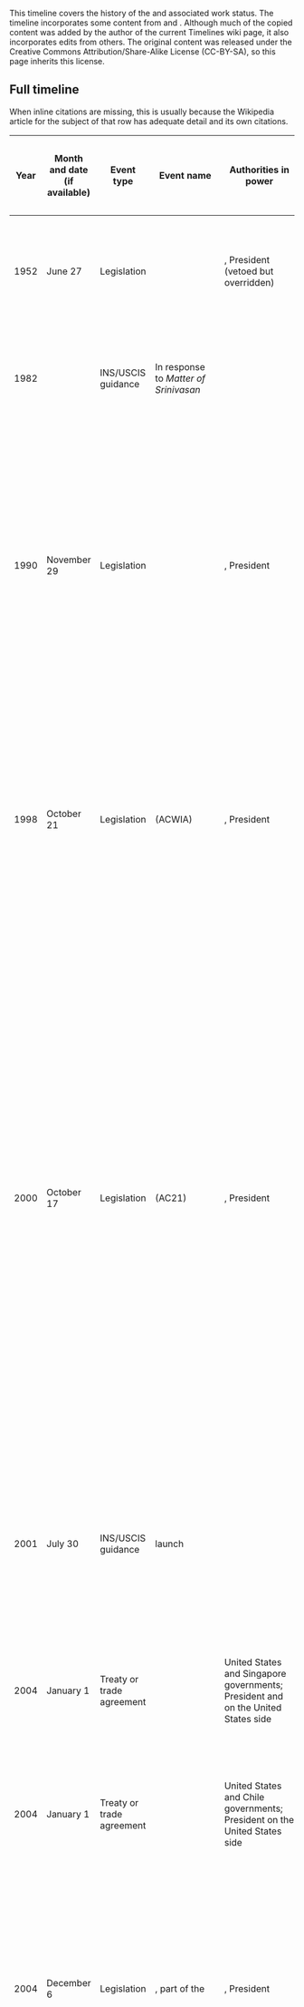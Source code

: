 This timeline covers the history of the {{w|H-1B visa}} and associated work status. The timeline incorporates some content from {{w|H-1B visa#Changes to legal and administrative rules}} and {{w|Premium Processing Service#Pre-announced delays for processing cap-subject petitions}}. Although much of the copied content was added by the author of the current Timelines wiki page, it also incorporates edits from others. The original content was released under the Creative Commons Attribution/Share-Alike License (CC-BY-SA), so this page inherits this license.

== Full timeline ==

When inline citations are missing, this is usually because the Wikipedia article for the subject of that row has adequate detail and its own citations.
{| class="wikitable sortable"
! Year !! Month and date (if available) !! Event type !! Event name !! Authorities in power !! Effect on fees !! Effect on cap !! Effect on LCA attestations and DOL investigative authority !! Effect on adjudication process !! Details 
|-
| 1952 || June 27 || Legislation || {{w|Immigration and Nationality Act of 1952}} || {{w|82nd United States Congress}}, President {{w|Harry S. Truman}} (vetoed but overridden) || || || || || Creates the H-1 and H-2 visa categories for skilled and unskilled workers; the H-1 would give rise to the modern H-1B visa.
|-
| 1982 || || INS/USCIS guidance || In response to ''Matter of Srinivasan'' || || N/A || N/A || N/A || N/A || An internal memo of the {{w|Immigration and Naturalization Services}} (INS, the precursor to {{w|United States Citizenship and Immigration Services}}) provides guidance regarding issuance of [[w:B visa in lieu of other visas|B-1 in lieu of H-1]].<ref name=globalworkers>{{cite web|url = http://globalworkers.org/digging-deeper-history-b-1-lieu-h-1|title = Digging Deeper: History of B-1 in lieu of H-1|publisher = globalworkers.org|accessdate = April 28, 2016}}</ref><ref name=ilw-wehrer>{{cite web|url = http://www.ilw.com/articles/2000,1018_Wehrer.shtm|title = Business Visitors from Abroad - Tips and Traps for the HR Department|date = October 18, 2000|last = Paparelli|first = Angelo|last2 = Wehrer|first2 = Susan|accessdate = April 28, 2016|publisher = Immigration Daily}}</ref>
|-
| 1990 || November 29 || Legislation || {{w|Immigration Act of 1990}} || {{w|101st United States Congress}}, President {{w|George H. W. Bush}} || Only a base filing fee || Set an annual cap of 65,000 on new 3-year H-1Bs, including transfer applications and extensions of stay. || Set up the basic rules for the {{w|Labor Condition Application}} || Defines adjudication process || The old H-1 visa is split into the {{w|H-1A visa}} for nurses (which would be discontinued and replaced by the {{w|H-1C visa}}, which would also be discontinued) and the H-1B visa. Additionally, the Immigration Act of 1990 also creates the employment-based (EB) immigration category for permanent immigration. The H-1B and EB would play an important symbiotic role.
|-
| 1998 || October 21 || Legislation || {{w|American Competitiveness and Workforce Improvement Act}} (ACWIA) || {{w|105th United States Congress}}, President {{w|Bill Clinton}} || Additional $500 fee to train U.S. workers to reduce the shortage of skilled workers, and therefore reduce the need for H-1B || Temporary increase in caps to 115,000 for 1999 and 2000 || Introduces the concept of {{w|H-1B-dependent employer}} and required additional attestations about non-displacement of U.S. workers from employers who were H-1B-dependent or had committed a willful misrepresentation in an application in the recent past. Also gives investigative authority to the {{w|United States Department of Labor}} || No change || The legislation is mostly a victory for restrictionists and labor advocates, with the main concession to expansionists being the temporary quota increase
|-
| 2000 || October 17 || Legislation || {{w|American Competitiveness in the 21st Century Act}} (AC21) || {{w|106th United States Congress}}, President {{w|Bill Clinton}} || Increase of fee for training U.S. workers from $500 to $1000 || Increase in caps to 195,000 for Fiscal Years 2001, 2002, and 2003.<br/>Creation of an uncapped category for non-profit research institutions.<br/>Exemption from the cap for people who had already been cap-subject. This includes people on cap-subject H-1Bs who are switching jobs, as well as people applying for a 3-year extension of their current 3-year H-1B. Also, people with pending green card applications on EB-1,2,3 statuses can keep extending their H-1B (without being cap-subject) while waiting || No change || No change || The legislation paves the way for a significant ''de facto'' expansion of the H-1B program, despite no permanent increase in the annual cap.
|-
| 2001 || July 30 || INS/USCIS guidance || {{w|Premium Processing Service}} launch || || Additional fee of $1000 for using the Premium Processing Service; those not using it see no fee change || No change || No change || Those who pay for the Premium Processing Service should receive an initial adjudication in 15 calendar days from the later of the time of petition receipt or time of Premium Processing Service filing and fee receipt.<ref name=uscis-premium-processing>{{cite web|url=http://www.uscis.gov/forms/how-do-i-use-premium-processing-service|title = How Do I Use the Premium Processing Service?|publisher = United States Citizenship and Immigration Services|accessdate = April 4, 2015}}</ref> ||
|-
| 2004 || January 1 || Treaty or trade agreement || {{w|Singapore–United States Free Trade Agreement}} || United States and Singapore governments; President {{w|George W. Bush}} and {{w|108th United States Congress}} on the United States side || No change || H-1B cap reduced by the number of H-1B1 visas issued || No change || No change || The Singapore–United States Free Trade Agreement (signed May 6, 2003, ratified July 24, 2003) includes provisions for the {{w|H-1B1 visa}} category for Singapore
|-
| 2004 || January 1 || Treaty or trade agreement || {{w|Chile–United States Free Trade Agreement}} || United States and Chile governments; President {{w|George W. Bush}} on the United States side || No change || H-1B cap reduced by the number of H-1B1 visas issued || No change || No change || The Chile–United States Free Trade Agreement (signed June 6, 2003, active starting January 1, 2004) includes provisions for the {{w|H-1B1 visa}} category for Chile
|-
| 2004 || December 6 || Legislation || {{w|H-1B Visa Reform Act of 2004}}, part of the {{w|Consolidated Appropriations Act, 2005}} || {{w|108th United States Congress}}, President {{w|George W. Bush}} || Increase of fee for retraining US workers to $1500 for companies with 26 or more employees, reduction to $750 for small companies. Addition of anti-fraud fee of $500 || Bachelor's degree cap returns to 65,000 with added 20,000 visas for applicants with U.S. postgraduate degrees. Additional exemptions for non-profit research and governmental entities. || Expands the Department of Labor's investigative authority, but also provides two standard lines of defense to employers (the Good Faith Compliance Defense and the Recognized Industry Standards Defense). || No change || The first affected cap season is Fiscal Year 2006 (starting October 1, 2005; petitions in April 2005).
|-
| 2005 || May 5 || INS/USCIS regulation || 70 FR 23775 - ALLOCATION OF ADDITIONAL H-1B VISAS CREATED BY THE H-1B VISA REFORM ACT OF 2004 || USCIS; contact point Kevin J. Cummings, Adjudications Officer, Business and Trade Services Branch/Program and Regulation Development || No change || According to the regulation, petitions received ''before'' the date it hits the cap are always adjudicated. Petitions received on the day it hits the cap are subjected to a lottery that selects enough petitions to just hit the cap. These processes apply to both the regular 65,000 and the Masters degree 20,000 caps; however, after the Masters degree 20,000 cap is attained, additional petitions in the Masters degree category are simply treated as ordinary petitions || No change || No change || USCIS issues an updated regulation clarifying what petitions it will adjudicate if it hits the cap for a given fiscal year. The new regulation is necessary to clarify the implementation of the new setup where ther are ''two'' caps: 65,000 for regular H-1Bs and 20,000 for people with U.S. masters degrees.<ref name=uscis-lottery-regulation>{{cite web|url = https://www.federalregister.gov/documents/2005/05/05/05-8992/allocation-of-additional-h-1b-visas-created-by-the-h-1b-visa-reform-act-of-2004|title = 70 FR 23775 - ALLOCATION OF ADDITIONAL H-1B VISAS CREATED BY THE H-1B VISA REFORM ACT OF 2004|date = May 5, 2005|accessdate = August 13, 2017|publisher = ''Federal Register''</ref><ref name=uscis-lottery-regulation-gpo>{{cite web|url = https://www.gpo.gov/fdsys/granule/FR-2005-05-05/05-8992/content-detail.html|title = 70 FR 23775 - ALLOCATION OF ADDITIONAL H-1B VISAS CREATED BY THE H-1B VISA REFORM ACT OF 2004|date = May 5, 2005|accessdate = August 13, 2017|publisher = U.S. Government Programming Office}}</ref>
|-
| 2007 || April 18 || Proposed legislation || {{w|SKIL Bill}} (christened "SKIL Act of 2007") || {{w|John Shadegg}} (in the {{w|110th United States Congress}} || No change || Proposed:<br/> Immediate cap increase from 65,000 to 115,000, and provision for 20% increase next year if the cap is met in a given year.<br/> Expands the master's exemption (to include not just people with U.S. Masters degrees but people with foreign STEM masters degree and three years of related U.S. work experience) and some other cases.<br/> Removes the limit on the master's exemption, from 20,000 to unlimited || No change || No change || After being introduced on April 18, 2007, the bill is referred to the Subcommittee on Immigration, Citizenship, Refugees, Border Security, and International Law on June 4, 2007.<ref>{{cite web|url = https://www.congress.gov/bill/110th-congress/house-bill/1930|title = H.R.1930 - SKIL Act of 2007|date = April 18, 2007|accessdate = August 12, 2017|publisher = Congress.gov}}</ref> There is no further progress.
|-
| 2008 || April 8 || INS/USCIS guidance || Extending Period of Optional Practical Training by 17 Months for F-1 Nonimmigrant Students With STEM Degrees and Expanding Cap-Gap  Relief for All F-1 Students With Pending H-1B Petitions Federal Register Volume 73, Number 68 (Tuesday, April 8, 2008) || {{w|Michael Chertoff}} ({{w|Department of Homeland Security}} (DHS) Secretary); USCIS and {{w|U.S. Immigration and Customs Enforcement}} (ICE) are under DHS || No change || No change || No change || No change || Two new ways of extending {{w|Optional Practical Training}} (OPT) are introduced, both of which make it easier for people to transition from OPT to H-1B status. The first, the STEM extension, allows students in STEM fields an extra 17 months of OPT under some additional conditions. The second, the cap-gap, allows for OPT to be extended if there is a corresponding pending cap-subject petition.<ref name=chertoff-memo>{{cite web|url=http://www.gpo.gov/fdsys/pkg/FR-2008-04-08/html/E8-7427.htm|accessdate = January 19, 2015|date = April 2, 2008|title = Federal Register, Volume 73, Number 68 (April 8, 2008)}}</ref>
|-
| 2009 || February 17 || Legislation || {{w|Employ American Workers Act}}, part of the {{w|American Recovery and Reinvestment Act of 2009}} || {{w|111th United States Congress}}, President {{w|Barack Obama}} || No change || No change || All recipients of {{w|Troubled Asset Relief Program}} (TARP) or Federal Reserve Act Section 13 are required to file the additional attestations required of H-1B-dependent employers, for any employee who had not yet started on a H-1B visa. || No change ||  Sunset after two years, on February 17, 2011.
|-
| 2010 || January 8 || INS/USCIS guidance || Determining Employer-Employee Relationships for Adjudication of H-1B Petitions, Including Third-Party Site Placements || Donald Neufeld (Associate Director, Service Center Operations) || No change || No change || No change || Memo updates Adjudication Field Manual (AFM) Chapter 31.3(g)(15) (AFM Update 10-24) with clearer guidance on determining if petitioner and beneficiary have an employer/employee relationship || The memo uses the employer's "right to control" as a key criterion for an employer/employee relationship. USCIS also publishes a FAQ on the memo.<ref>{{cite web|url = https://www.uscis.gov/sites/default/files/USCIS/Laws/Memoranda/2010/H1B%20Employer-Employee%20Memo010810.pdf|title = Determining Employer-Employee Relationships for Adjudication of H-1B Petitions, Including Third-Party Site Placements|last = Neufeld|first = Donald|date = January 8, 2010|accessdate = August 12, 2017|publisher = United States Citizenship and Immigration Services}}</ref><ref>{{cite web|url = https://www.nafsa.org/Resource_Library_Assets/Regulatory_Information/USCIS_Guidance_On_Establishing_Employer-Employee_Relationship_In_H-1B_Petitions/|title = USCIS Guidance On Establishing Employer-Employee Relationship In H-1B Petitions|date = January 8, 2010|accessdate = August 12, 2017|publisher = NAFSA}}</ref><ref>{{cite web|url = https://www.uscis.gov/news/questions-answers-uscis-issues-guidance-memorandum-establishing-employee-employer-relationship-h-1b-petitions|title = Questions & Answers: USCIS Issues Guidance Memorandum on Establishing the "Employee-Employer Relationship" in H-1B Petitions|date = January 13, 2010|accessdate = August 12, 2017|publisher = United States Citizenship and Immigration Services}}</ref>
|-
| 2010 || August 13 || Legislation || Public Law 111-230 (Section 402) || {{w|111th United States Congress}}, President {{w|Barack Obama}} || Additional fee of $2,000 for employers with more than 50 employees and more than 50% of their workforce either H-1B or L-1 || No change || No change || No change || The fee would apply only to petitions on postmarked on or after August 14, 2010, and until September 30, 2014.<ref name=pl-111-230-teleconference>{{cite web|url = https://www.uscis.gov/outreach/notes-previous-engagements/notes-previous-engagements-topic/policy-and-guidance/teleconference-implementing-public-law-111-230|title = Teleconference: Implementing Public Law 111-230|accessdate = March 28, 2016|publisher = United States Citizenship and Immigration Services}}</ref><ref name=uscis-pl-111-230>{{cite web|url = https://www.uscis.gov/archive/archive-news/uscis-implements-h-1b-and-l-1-fee-increase-according-pl-111-230|title = USCIS Implements H-1B and L-1 Fee Increase According to P.L. 111-230|accessdate = March 28, 2016|publisher = United States Citizenship and Immigration Services}}</ref> See {{w|H-1B-dependent employer#Additional fees}} for more.
|-
| 2010 || November || Fee increase || || || Fee increases across the board as part of a regular fee increase.<ref>{{cite web|url=http://www.h1base.com/visa/work/H1BFeesIncreaseForH1BVisa2011filingApplications%20/ref/1533/|title = H1B Fee Increase|publisher = H1Base|accessdate = April 5, 2015}}</ref> || No change || No change || No change ||
|-
| 2011 || January 2 || Legislation || Public Law 111-347 (Section 302) || {{w|111th United States Congress}}, President {{w|Barack Obama}} || No change || No change || No change || No change || The end date for the increased fees imposed by P.L. 111-230 is extended from September 30, 2014 to September 30, 2015.<ref>{{cite web|url = https://www.uscis.gov/news/public-law-111-230-h-1b-l-1-additional-fees-expire|title = Public Law 111-230 H-1B, L-1 Additional Fees Expire|date = October 5, 2015|accessdate = March 28, 2016|publisher = United States Citizenship and Immigration Services}}</ref><ref>{{cite web|url = https://www.uscis.gov/sites/default/files/ilink/docView/PUBLAW/DATAOBJECTS/PL111-347.pdf|title = Public Law 111-347|date = January 2, 2011|accessdate = August 12, 2017|publisher = United States Citizenship and Immigration Services}}</ref>
|-
| 2011 || January 24 || Proposed legislation || STAPLE Act (full name: Stopping Trained in America Ph.D.s From Leaving the Economy Act) || {{w|Jeff Flake}} (in the {{w|112th United States Congress}}) || No change || Proposed: People with United States STEM Ph.D. degrees are exempt from the numerical H-1B caps || No change || No change || The bill is referred on February 7, 2011 to the Subcommittee on Immigration Policy and Enforcement. There is no further progress.<ref name=staple-2011>{{cite web|url = https://www.congress.gov/bill/112th-congress/house-bill/399|title = H.R.399 - STAPLE Act|date = January 24, 2011|accessdate = August 13, 2017|publisher = Congress.gov}}</ref><ref>{{cite web|url = https://www.govtrack.us/congress/bills/112/hr399|title = H.R. 399 (112th): STAPLE Act|date = January 24, 2011|accessdate = August 13, 2017|publisher = Govtrack.us}}</ref><ref>{{cite web|url = http://www.foxnews.com/opinion/2011/05/16/care-immigration-care-staple-act.html|title = If You Care About Immigration, You Should Care About the STAPLE Act|last = Nowrasteh|first = Alex|authorlink = w:Alex Nowrasteh|date = May 16, 2011|accessdate = August 13, 2017}}</ref> Similar bills would be introduced in subsequent Congresses.<ref name=staple-2013/>
|-
| 2011 || February 23 || Lawsuit || ''Palmer v. Infosys Technologies Limited'' (Alabama) || Jack Palmer (represented by Kenneth J. Mendelsohn), lawsuit against {{w|Infosys}} || N/A || N/A || N/A || N/A || In the lawsuit, Infosys employee Jack Palmer accuses the company of misusing the [[w:B visa in lieu of other visas|B-1 in lieu of H-1B]], including misleading immigration authorities, underpaying taxes, and overbilling clients.<ref name=itbusinessedge>{{cite web|url = http://www.itbusinessedge.com/cm/blogs/tennant/h-1b-visa-fraud-case-against-infosys-may-be-a-game-changer/?cs=45953|title = H-1B Visa Fraud Case Against Infosys May Be a Game Changer|last = Tennant|first = Don|date = March 15, 2011|accessdate = August 12, 2017|publisher = IT Business Edge}}</ref> He is represented by Greg Mendelsohn and the suit is filed in the Circuit Court of Lowndes County, Alabama.<ref name=itbusinessedge/> This happens two months after Palmer tried to raise the same issues internally within the company and was not heeded.<ref>{{cite web|url = https://www.documentcloud.org/documents/336004-jack-palmer-lawsuit-against-infosys-technologies.html|title = Jack Palmer Lawsuit Against Infosys Technologies|date = February 23, 2011|accessdate = August 13, 2017}}</ref><ref name=nyt-palmer-lawsuit>{{cite web|url = http://www.nytimes.com/2011/06/22/us/22infosys.html|title = Indian Company Under Scrutiny Over U.S. Visas|last = Preston|first = Julia|last2 = Bajaj|first2 = Vikas|date = June 21, 2011|accessdate = August 13, 2017}}</ref><ref name=nyt-palmer-lawsuit-2>{{cite web|url = http://www.nytimes.com/2012/04/13/us/whistle-blower-claiming-visa-fraud-keeps-his-job-but-not-his-work.html|title = Whistle-Blower Claiming Visa Fraud Keeps His Job, but Not His Work|last = Preston|first = Julia|publisher = ''New York Times''|date = April 13, 2012|accessdate = August 13, 2017}}</ref> On August 20, 2012, a federal judge in Alabama dismisses the lawsuit.<ref>{{cite web|url = http://www.nytimes.com/2012/08/21/us/alabama-judge-dismisses-infosys-whistle-blower-suit.html|title = Judge Dismisses Whistle-Blower Suit Against Infosys|last = Preston|first = Julia|date = August 20, 2012|accessdate = August 13, 2017|publisher = ''New York Times''}}</ref> However, federal prosecutors later pursue Infosys based on Palmer's alllegations, resulting in a $34 million settlement in October 2013 with the government, with Palmer getting part of the settlement per a federal false claims law.<ref>{{cite web|url = http://www.nytimes.com/2013/10/30/us/indian-tech-giant-infosys-said-to-reach-settlement-on-us-visa-fraud-claims.html|title = Deal Reached in Inquiry Into Visa Fraud at Tech Giant|last = Preston|first = Julia|date = October 30, 2013|accessdate = August 13, 2017|publisher = ''New York Times''}}</ref>
|-
| 2011 || March 3 || Proposed regulation || Registration Requirement for Petitioners Seeking to File H-1B Petitions on Behalf of Aliens Subject to the Numerical Limitations || USCIS || No change || Proposed: No numerical effect, but lottery would now be run ''before'' submission of full petition || No change || No change || USCIS proposes that petitioners complete an online registration describing petitions they want to file ''prior'' to the start of the filing season. If the number of such petitions exceeds the cap, USCIS runs its lottery ''before'' petitions are actually submitted, and informs employers whose petitions have passed the lottery, so they can then submit the full petition. The 60-day comment period for this Notice of Proposed Regulation published in the ''Federal Register'' ends on May 2.<ref>{{cite web|url = https://www.federalregister.gov/documents/2011/03/03/2011-4731/registration-requirement-for-petitioners-seeking-to-file-h-1b-petitions-on-behalf-of-aliens-subject|title = Registration Requirement for Petitioners Seeking to File H-1B Petitions on Behalf of Aliens Subject to the Numerical Limitations|date = March 3, 2011|accessdate = August 13, 2017|publisher = ''Federal Register''}}</ref><ref>{{cite web|url = https://www.uscis.gov/archive/archive-news/uscis-announces-proposed-h-1b-electronic-registration-system-reduce-costs-us-businesses|title = USCIS Announces Proposed H-1B Electronic Registration System to Reduce Costs for U.S. Businesses|date = March 2, 2011|accessdate = August 13, 2017|publisher = United States Citizenship and Immigration Services}}</ref> The {{w|American Immigration Lawyers Association}} responds with critical comments, suggesting that the proposed regulation be put on indefinite hold until the USCIS Transformation to a paperless system is complete, and that the USCIS carefully beta test the new approach and collect stakeholder feedback before launching it widely.<ref>{{cite web|url = http://www.aila.org/infonet/aila-comments-on-proposed-h-1b-registration-system|title = AILA Comments on Proposed H-1B Registration System|date = May 2, 2011|accessdate = August 13, 2017|publisher = American Immigration Lawyers Association}}</ref> There appears to be no further action on this proposal after May 2.
|-
| 2013 || March 15 || Proposed legislation || STAPLE Act (full name: Stopping Trained in America Ph.D.s From Leaving the Economy Act) || {{w|Erik Paulsen}} (in the {{w|113th United States Congress}}) || No change || Proposed: People with United States STEM Ph.D. degrees are exempt from the numerical H-1B caps || No change || No change || The bill is referred to the Subcommittee on Immigration And Border Security on April 15, 2013. There is no further progress.<ref name=staple-2013>{{cite web|url = https://www.congress.gov/bill/113th-congress/house-bill/1227|title = H.R.1227 - STAPLE Act|date = March 15, 2013|accessdate = August 13, 2017}}</ref><ref>{{cite web|url = https://www.govtrack.us/congress/bills/113/hr1227|title = H.R. 1227 (113th): STAPLE Act|date = March 15, 2013|accessdate = Augsut 13, 2017|publisher = Govtrack.us}}</ref> A similar bill had been introduced in the 112th United States Congress,<ref name=staple-2011/> and similar bills would continue to be introduced in subsequent Congresses.
|-
| 2013 || March 18 || Proposed legislation || H-1B and L-1 Visa Reform Act (Bill) of 2013 || {{w|Chuck Grassley}}, {{w|Sherrod Brown}} (in the {{w|113th United States Congress}} || No change || No change || Proposed:<br/> Annual Department of Labor audits of companies with large number of H-1B employees<br/>200 additional employees to administer, oversee, investigate, and enforce programs<br/>Revised wage determination requirements<br/>Internet posting required<br/>Longer U.S. worker displacement protection<br/>Prohibition on employer advertising that makes a position available only to, or gives priority to, H-1B nonimmigrants<br/>Limit on number of H-1B and L-1 employees that an employer with 50 or more workers may hire || No direct change, but more information-sharing with Department of Labor on fraud || The Bill is referred to the Committee on the Judiciary but does not proceed further.<ref>{{cite web|url = https://www.congress.gov/bill/113th-congress/senate-bill/600|title = S.600 - H-1B and L-1 Visa Reform Act of 2013|date = March 18, 2013|accessdate = August 13, 2017|publisher = Congress.gov}}</ref><ref>{{cite web|url = https://www.govtrack.us/congress/bills/113/s600|title = S. 600 (113th): H-1B and L-1 Visa Reform Act of 2013|date = March 18, 2013|accessdate = August 13, 2017|publisher = Govtrack.us}}</ref>
|-
| 2015 || April 30 || Proposed legislation || STAPLE Act (full name: Stopping Trained in America Ph.D.s From Leaving the Economy Act) || {{w|Erik Paulsen}} (in the {{w|114th United States Congress}} || No change || Proposed: People with United States STEM Ph.D. degrees are exempt from the numerical H-1B caps || No change || No change || The bill is referred to the Subcommittee on Immigration and Border Security on June 1, 2015. There is no further progress.<ref name=staple-2015>{{cite web|url = https://www.congress.gov/bill/114th-congress/house-bill/2181|title = H.R.2181 - STAPLE Act|date = April 30, 2015|accessdate = August 13, 2017|publisher = congress.gov}}</ref><ref>{{cite web|url = https://www.govtrack.us/congress/bills/114/hr2181|title = H.R. 2181 (114th): STAPLE Act|date = April 30, 2015|accessdate = August 13, 2017|publisher = Govtrack.us}}</ref> Similar bills had been introduced in the 112th and 113th Congress.<ref name=staple-2011/><ref name=staple-2013/>
|-
| 2015 || December 18 || Legislation || Public Law 114-113, part of the {{w|Consolidated Appropriations Act, 2016}} || Additional fee of $4,000 for employers with more than 50 employees and more than 50% of their workforce either H-1B or L-1 || No change || No change || No change || No change || This applies to all petitions postmarked on or after December 18, 2015 and until September 30, 2025.<ref>{{cite web|url = https://www.uscis.gov/news/alerts/new-law-increases-h-1b-and-l-1-petition-fees|title = New Law Increases H-1B and L-1 Petition Fees|publisher = United States Citizenship and Immigration Services|accessdate = March 29, 2016}}</ref><ref name=tribuneindia>{{cite web|url = http://www.tribuneindia.com/news/world/indian-it-companies-to-pay-over-8-000-per-h1b-visa/172810.html|title = Indian IT Companies to pay over $8,000 per visa|accessdate = March 29, 2016}}</ref> It replaces a similar $2,000 fee that applied till September 30, 2015. See {{w|H-1B-dependent employer#Additional fees}} for more.
|-
| 2016 || January 25 || Lawsuit || ''Perrero v. Disney and HCL'' || Leo Perrero (plaintiff), Disney and HCL (defendants) || N/A || N/A || N/A || N/A || Leo Perrero, a former Disney World employee, files a lawsuit in Florida against Walt Disney World and HCL for Disney firing him and other workers and using HCL to replace them, with HCL filling its labor needs using H-1B visas.<ref name=soundcloud-perrero>{{cite web|url = https://www.documentcloud.org/documents/2837158-Perrero.html|title = Verified Class Action Complaint Against HCL Inc. and Walt Disney World|last = Perrero|first = Leo|date = January 25, 2016|accessdate = August 13, 2017}}</ref> On May 13, Disney and HCL file motions for dismissal.<ref>{{cite web|url = https://www.documentcloud.org/documents/2837159-Disney-Visa.html|title = Defendant Walt Disney Parks and Resorts U.S. Inc's Dispositive Motion to Dismiss and Memorandum of Law|date = May 13, 2016|accessdate = August 13, 2017}}</ref><ref>{{cite web|url = https://www.documentcloud.org/documents/2837157-HCL.html|title = HCL America, Inc.'s Dispositive Motion to Dismiss Complaint|date = May 13, 2016|accessdate = August 13, 2017}}</ref> On October 13, 2016, Judge Gregory A. Presnell of the United States District Court in Orlando dismisses the lawsuit, as well as a similar lawsuit by Dena Moore filed against Disney and Cognizant Technology Solutions.<ref>{{cite web|url = https://www.nytimes.com/2016/10/14/us/judge-says-disney-didnt-violate-visa-laws-in-layoffs.html|title = Judge Says Disney Didn’t Violate Visa Laws in Layoffs|last = Preston|first = Julia|date = October 13, 2016|accessdate = August 13, 2017|publisher = ''New York Times''|last = Preston|first = Julia}}</ref>
|-
| 2016 || May 20 || Lawsuit || ''AILA v. USCIS'', also known as the FOIA lawsuit || {{w|American Immigration Lawyers Association}} (AILA) and American Immigration Council (AIC) (plaintiffs), USCIS (defendant) || N/A || N/A || N/A || N/A || The American Immigration Lawyers Association files a {{w|Freedom of Information Act}} (FOIA)-based lawsuit against USCIS seeking more transparency into the H-1B lottery process.<ref>{{cite web|url = https://www.law360.com/articles/799213/foia-suit-seeks-to-peek-into-black-box-of-h-1b-lottery|title = FOIA Suit Seeks To Peek Into 'Black Box' Of H-1B Lottery|last = Olivo|first = Natalie|date = May 23, 2016|accessdate = August 13, 2017|publisher = Law360}}</ref><ref name=aic-foia-lawsuit>{{cite web|url = https://www.americanimmigrationcouncil.org/litigation/foia-lawsuit-h-1b-lottery-policies-and-procedures|title = FOIA Lawsuit on H-1B Lottery Policies and Procedures. AILA v. USCIS, et al., No. 1:16-cv-00956 (D.D.C. filed May 20, 2016)|accessdate = August 13, 2017|publisher = American Immigration Council}}</ref><ref name=aila-foia-lawsuit>{{cite web|url = http://www.aila.org/advo-media/press-releases/2016/lawsuit-seeks-transparency-in-h-1b-lottery-process|title = Lawsuit Seeks Transparency in H-1B Lottery Process|date = May 23, 2016|accessdate = August 13, 2017|publisher = American Immigration Lawyers Association}}</ref> USCIS responds on August 1, 2016, with three affirmative defenses.<ref name=aic-foia-lawsuit/><ref>{{cite web|url = https://www.americanimmigrationcouncil.org/sites/default/files/litigation_documents/aila_vs_uscis_defendants_answer.pdf|title = Defendant's Answer to Plaintiff's Claim for Declaratory and Injunctive Relief|date = August 1, 2016|accessdate = August 13, 2017}}</ref>
|-
| 2016 || June 2 || Lawsuit || ''Tenrec v. USCIS'', also known as the H-1B lottery lawsuit || Tenrec Inc. (employee Sergii Sinienok) and Walker Mary LLC (employee Xiaoyang Zhu) (plaintiffs), Brent Renison (plaintiff's attorney), USCIS and DHS (defendants) || N/A || N/A || N/A || N/A || The lawsuit challenges the USCIS' use of a lottery to determine what filed H-1B petitions to adjudicate. Instead, it says that a lawful interpretation of the statute would require giving priority in the next year to people who applied in a given year but could not be selected due to a cap. It is filed as a class action lawsuit on behalf of anybody who has failed to be selected in at least one lottery since 2013.<ref name=entrylaw-case-ends/><ref>{{cite web|url = https://www.lexisnexis.com/legalnewsroom/immigration/b/newsheadlines/archive/2016/06/03/h-1b-lottery-lawsuit-filed-tenrec-v-uscis.aspx?Redirected=true|title = H-1B Lottery Lawsuit Filed - Tenrec v. USCIS|last = Kowalski|first = Daniel|date = June 3, 2016|accessdate = August 13, 2017|publisher = LexisNexis}}</ref><ref name=cw-lottery-lawsuit>{{cite web|url = http://www.computerworld.com/article/3123769/it-careers/court-ruling-puts-future-of-h-1b-lottery-in-doubt.html|title = Court ruling puts future of H-1B lottery in doubt. Effort to end H-1B lottery wins key decision in a federal court on Thursday|date = September 23, 2016|accessdate = August 13, 2017|publisher = ComputerWorld|last = Thibodeau|first = Patrick}}</ref><ref name=nlr-lottery-lawsuit>{{cite web|url = https://www.natlawreview.com/article/controversial-h-1b-lottery-upheld|title = Controversial H-1B Lottery Upheld|last = Koski|first = Ceridwen|date = March 28, 2017|accessdate = August 13, 2017|publisher = ''The National Law Review''}}</ref> In September 2016, U.S. District Court Judge Michael Simon in Oregon rejects the USCIS' motion to dismiss the lawsuit.<ref name=cw-lottery-lawsuit/> On March 17, 2017, the case is decided against the plaintiffs.<ref name=entrylaw-case-ends>{{cite web|url = http://www.entrylaw.com/h1b-lottery-lawsuit/|title = H-1B Lottery Lawsuit|accessdate = August 13, 2017}}</ref><ref name=nlr-lottery-lawsuit/> Although the plaintiffs appeal the decision with the {{w|United States Court of Appeals for the Ninth Circuit}}, it turns out that both plaintiffs succeed in the H-1B lottery this time, and no other employer is willing to become the lead plaintiff. A stipulated motion for voluntary dismissal of appeal is filed by all parties on June 21, 2017, and the order of dismissal is issued on June 23, 2017.<ref name=entrylaw-case-ends/>
|-
| 2017 || January 24 || Proposed legislation || High-Skilled Integrity and Fairness Act of 2017 || {{w|Zoe Lofgren}} (in the {{w|115th United States Congress}}) || No change || 20% of the cap reserved for employers with 50 or fewer full-time employees, including parent, subsidiary, and other affiliated entities. || Proposed:<br/>Wage tiers established (200% of prevailing wage, 150% of prevailing wage, 100% of prevailing wage).<br/>Changes to penalties for employers || Petitions considered based on wage tier (so all petitions where the wage is above 200% of prevailing wage get first preference, then petitions where it is above 150%, then petitions where it is above 100%) || Referred to the Subcommittee on Immigration and Border Security on February 8, 2017. Not yet passed.<ref name=hsifa>{{cite web|url = https://www.congress.gov/bill/115th-congress/house-bill/670|title = H.R.670 - High-Skilled Integrity and Fairness Act of 2017|date = January 24, 2017|accessdate = August 13, 2017|publisher = Congress.gov}}</ref><ref>{{cite web|url = http://www.aila.org/advo-media/whats-happening-in-congress/pending-legislation/hr-670-high-skilled-integrity-fairness-act-2017|title = H.R. 670: High-Skilled Integrity and Fairness Act of 2017|publisher = American Immigration Lawyers Association|date = January 24, 2017|accessdate = August 13, 2017}}</ref><ref>{{cite web|url = https://www.govtrack.us/congress/bills/115/hr670|title = H.R. 670: High-Skilled Integrity and Fairness Act of 2017|publisher = govtrack.us}}</ref><ref>{{cite web|url = http://www.indianeagle.com/travelbeats/high-skilled-integrity-and-fairness-act-of-2017-for-h1b-visa-reform/|title = High-Skilled Integrity and Fairness Act of 2017: Highlights of New H1B Visa Reform Bill in USA|publisher = Indian Eagle|accessdate = August 13, 2017}}</ref><ref>{{cite web|url = https://www.law360.com/articles/889366/a-politically-feasible-approach-to-h-1b-reform|title = A Politically Feasible Approach To H-1B Reform|last = Meyer|first = Brandon|date = February 8, 2017|accessdate = August 13, 2017}}</ref>
|-
| 2017 || March 3 || INS/USCIS guidance || Temporary Suspension of H-1B Premium Processing || USCIS || Premium Processing Service no longer available, so that fee component does not apply || No change || No change || Premium Processing Service no longer applies, so all petitions are processed in the order they are received (see {{w|USCIS processing times}} for more).<ref name=uscis-h-1b-pps-suspension>{{cite web|url = https://www.uscis.gov/news/alerts/uscis-will-temporarily-suspend-premium-processing-all-h-1b-petitions|title = USCIS Will Temporarily Suspend Premium Processing for All H-1B Petitions|date = March 3, 2017|accessdate = March 4, 2017|publisher = United States Citizenship and Immigration Services}}</ref><ref>{{cite web|url = http://indianexpress.com/article/world/uscis-to-suspend-premium-processing-service-for-h-1b-visas-from-april-3-as-h-1b-reform-bill-introduced-in-congress-4553812/|title = USCIS to suspend Premium Processing Service for H-1B visas from April 3|publisher = ''Indian Express''|date = March 3, 2017|accessdate = March 4, 2017}}</ref> Petitioners can still make discretionary expedite requests subject to the usual constraints on such requests.<ref name=uscis-h-1b-pps-suspension/><ref name=expedite-criteria>{{cite web|url = https://www.uscis.gov/forms/expedite-criteria|title = Expedite Criteria|publisher = United States Citizenship and Immigration Services|accessdate = March 4, 2017}}</ref> || The suspension of Premium Processing is believed to be related to work under President Donald Trump to change the regulations and procedures surrounding immigration, as well as legislation under discussion that would alter the working of the H-1B program.<ref>{{cite web|url = http://www.theverge.com/2017/3/3/14810830/us-immigration-trump-h-1b-visa-processing-wait-times|title = US to suspend fast processing of H-1B visas for high-skilled workers|last = Statt|first = Nick|date = March 3, 2017|accessdate = March 4, 2017|publisher = ''The Verge''}}</ref><ref>{{cite web|url = http://www.cnn.com/2017/03/04/us/h1b-visa-premium-processing-suspended/|title = US suspends expedited processing of H-1B visas |last = Karimi|first = Faith|date = March 4, 2017|accessdate = March 4, 2017|publisher = ''[[CNN]]''}}</ref><ref>{{cite web|url = https://www.engadget.com/2017/03/03/us-suspends-premium-processing-for-h-1b-visas/|title = US suspends 'premium processing' for H-1B visas. Heavily used by tech companies like Microsoft and Facebook, it let applicants receive an answer faster for a fee.|last = Lawler|first = Richard|date = March 3, 2017|accessdate = March 4, 2017|publisher = ''Engadget''}}</ref>
|}

== H-1B annual cycle dates ==

The portion of this table from Fiscal Year 2014 to Fiscal Year 2017 is taken from Wikipedia's {{w|Premium Processing Service#Pre-announced delays for processing cap-subject petitions}} page, and is subject to the same CC-by-SA license. However, the original table was mostly constructed by the author of this Timelines wiki page. There are also some other online sources tabulating H-1B cap season since the mid-2000s.<ref name=aic-h-1b-fact-sheet>{{cite web|url = https://www.americanimmigrationcouncil.org/research/h1b-visa-program-fact-sheet|title = The H-1B Visa Program: A Primer on the Program and Its Impact on Jobs, Wages, and the Economy|date = April 1, 2016|accessdate = August 13, 2017|publisher = American Immigration Council}}</ref><ref name=redbus2us-cap-reach-dates>{{cite web|url = https://redbus2us.com/h1b-visa-cap-reach-dates-history-graphs-uscis-data/|title = H1B Visa Cap Reach Dates History 2000 to 2018 – Graph – USCIS Data|author = Kumar|date = June 19, 2017|accessdate = August 13, 2017}}</ref>

The annual caps for H-1B (65,000 regular cap-subject, 20,000 for people with U.S. Masters degrees) apply every Fiscal Year. A Fiscal Year begins on October 1 of the previous calendar year and ends on September 30 of the same calendar. For instance, Fiscal Year 2004 is from October 1, 2003 to September 30, 2004.

The H-1B petition is filed using {{w|Form I-129}}, and any Form I-129 petition can be submitted at most six months in advance of the indicated start date. Therefore, cap-subject petitions in a given Fiscal Year start on the first weekday of April (usually April 1, sometimes April 2 or April 3) of the preceding calendar year. Early April is sometimes called "H-1B season", "H-1B cap season", "H-1B filing season", or "H-1B petition season", and is the subject of much informal discussion among petitioners, beneficiaries, and commentators.

Starting with Fiscal Year 2006, USCIS has implemented a lottery to allocate petitions for processing if it hits the cap. According to this regulation, all petitions received ''before'' the date the USCIS hits its cap are processed, but petitions received on the day it hits the cap are run through a lottery that selects the number necessary to just hit the cap.<ref name=uscis-lottery-regulation/>

For Fiscal Year 2008, USCIS had to close petitions after just two days of receiving petitions.<ref name=fy-08-h-1b-lottery/> The heavy pressure on service centers and overnight courier services<ref name=nlr-lottery-lawsuit/> at the start of cap season led to USCIS changing its process somewhat starting Fiscal Year 2009. USCIS would now wait at least the first five working days of April to receive petitions, and, if enough petitions were received in the first fivedays, it would put ''all'' petitions received in the first five days (not just those on the last day) through its lottery to determine which petitions would be adjudicated.<ref name=nlr-lottery-lawsuit/><ref name=fy-09-h-1b-lottery/> USCIS has achieved its cap after five days in every fiscal year starting Fiscal Year 2014 onward (see table below).

Due to the huge influx of petitions right around April 1, USCIS delays the countdown start for Premium Processing for cap-subject petitions received at the beginning of the filing season. Prior to Fiscal Year 2014, the delayed start date was announced retroactively, after the first week of receiving petitions; from Fiscal Year 2014 to 2017, the delays were pre-announced.

{| class="wikitable sortable"
! Year for which the applications are made !! Date of announcement for delay in processing cap-subject petitions !! Date of delayed start for the 15-day countdown for Premium Processing Service !! Date that the USCIS opened applications !! Last date the USCIS accepted cap-subject petitions !! Lottery used to select petitions for processing?
|-
| Fiscal Year 2006 (begins October 1, 2005) || N/A || N/A || April 1, 2005 || August 10, 2005<ref>{{cite web|url = https://www.uscis.gov/sites/default/files/files/pressrelease/H-1Bcap_12Aug05.pdf|title = USCIS Reached H-1B Cap|date = August 12, 2005|accessdate = August 13, 2017|publisher = United States Citizenship and Immigration Services}}</ref> || No
|-
| Fiscal Year 2007 (begins October 1, 2006) || N/A || N/A || April 3, 2006 || May 26, 2006<ref>{{cite web|url = https://www.uscis.gov/sites/default/files/files/pressrelease/FY07H1Bcap_060106PR.pdf|title = USCIS Reaches H-1B Cap|date = June 1, 2006|accessdate = August 13, 2017|publisher = United States Citizenship and Immigration Services}}</ref> || Yes
|-
| Fiscal Year 2008 (begins October 1, 2007) || N/A || N/A || April 2, 2007<ref name=fy-08-h-1b-lottery/> || April 3, 2007<ref name=fy-08-h-1b-lottery>{{cite web|url = https://www.uscis.gov/sites/default/files/files/pressrelease/H1BFY08Cap040307.pdf|title = USCIS Reached FY 2008 H-1B Cap|date = April 3, 2007|accessdate = August 12, 2017|publisher = United States Citizenship and Immigration Services}}</ref> || Yes
|-
| Fiscal Year 2009 (begins October 1, 2008) || N/A || N/A || April 1, 2008<ref name=fy-09-h-1b-lottery/> || April 7, 2008<ref name=fy-09-h-1b-lottery>{{cite web|url = https://www.uscis.gov/archive/archive-news/uscis-runs-random-selection-process-h-1b-petitions|title = USCIS Runs Random Selection Process For H-1B Petitions|date = April 14, 2008|accessdate = August 13, 2017|publisher = United States Citizenship and Immigration Services}}</ref> || Yes
|-
| Fiscal Year 2010 (begins October 1, 2009) || April 20, 2009<ref name=fy-2010-pps-update>{{cite web|url = https://www.uscis.gov/archive/archive-news/uscis-updates-count-fy2010-h-1b-petition-filings-0|title = USCIS Updates Count of FY2010 H-1B Petition Filings|date = April 20, 2009|accessdate = August 13, 2017|publisher = United States Citizenship and Immigration Services}}</ref> || April 7, 2009<ref name=fy-2010-pps-update/> || April 1, 2009<ref>{{cite web|url = https://www.uscis.gov/news/public-releases-topic/visas-h-1b/2010-h-1b-petition-season|title = 2010 H-1B Petition Season|date = April 8, 2009|accessdate = August 13, 2017|publisher = United States Citizenship and Immigration Services}}</ref> || December 21, 2009<ref>{{cite web|url = https://www.uscis.gov/archive/archive-news/uscis-reaches-fy-2010-h-1b-cap|title = USCIS Reaches FY 2010 H-1B Cap|date = December 22, 2009|accessdate = August 13, 2017}}</ref> || No
|-
| Fiscal Year 2011 (begins October 1, 2010) || April 8, 2010<ref name=fy-2011-pps-update>{{cite web|url = https://www.uscis.gov/archive/archive-news/uscis-continues-accept-fy-2011-h-1b-petitions|title = USCIS Continues to Accept FY 2011 H-1B Petitions|date = April 8, 2010|accessdate = August 12, 2017|publisher = United States Citizenship and Immigration Services}}</ref> || April 7, 2010<ref name=fy-2011-pps-update/> || April 1, 2010<ref>{{cite web|url = http://www.livesaymyers.com/uscis-to-accept-h-1b-petitions-for-fiscal-year-2011-beginning-april-1-2010/|title = USCIS to Accept H-1B Petitions for Fiscal Year 2011 Beginning April 1, 2010|last = Lindsay|first = James|date = March 9, 2010|accessdate = August 12, 2017|publisher = Lindsay & Myers}}</ref> || January 26, 2011<ref>{{cite web|url = https://www.uscis.gov/archive/archive-news/uscis-reaches-fy-2011-h-1b-cap|title = USCIS Reaches FY 2011 H-1B Cap|date = January 27, 2011|accessdate = August 12, 2017|publisher = United States Citizenship and Immigration Services}}</ref> || No
|-
| Fiscal Year 2012 (begins October 1, 2011) || April 8, 2011<ref name=fy-12-continued-acceptance>{{cite web|url = https://www.uscis.gov/archive/archive-news/uscis-continues-accept-fy-2012-h-1b-petitions|title = USCIS Continues to Accept FY 2012 H-1B Petitions|date = April 8, 2011|accessdate = August 12, 2017|publisher = United States Citizenship and Immigration Services}}</ref> || April 7, 2011<ref name=fy-12-continued-acceptance/> || April 1, 2011<ref>{{cite web|url = https://www.uscis.gov/archive/archive-news/uscis-start-accepting-h-1b-petitions-fy-2012-april-1-2011|title = USCIS to Start Accepting H-1B Petitions for FY 2012 on April 1, 2011|date = March 18, 2011|accessdate = August 12, 2017|publisher = United States Citizenship and Immigration Services}}</ref> || November 22, 2011<ref>{{cite web|url = https://www.uscis.gov/archive/archive-news/uscis-reaches-fiscal-year-2012-h-1b-cap|title = USCIS Reaches Fiscal Year 2012 H-1B Cap|publisher = United States Citizenship and Immigration Services}}</ref> || No
|-
| Fiscal Year 2013 (begins October 1, 2012) || N/A || N/A || April 2, 2012<ref name=fy-13-h-1b-announcement>{{cite web|url = https://www.uscis.gov/news/uscis-accept-h-1b-petitions-fiscal-year-2013-beginning-april-2-2012|title = USCIS to Accept H-1B Petitions for Fiscal Year 2013 Beginning April 2, 2012|date = March 27, 2012|accessdate = August 12, 2017|publisher = United States Citizenship and Immigration Services}}</ref> || June 11, 2012 (20,000 limit for petitioners with a US Masters degree reached on June 7; limit for ordinary cap-subject petitions hit on June 11)<ref>{{cite web|url = https://www.uscis.gov/news/uscis-reaches-fiscal-year-2013-h-1b-cap|title = USCIS Reaches Fiscal Year 2013 H-1B Cap|date = June 12, 2012|accessdate = August 12, 2017|publisher = United States Citizenship and Immigration Services}}</ref> || No
|-
| Fiscal Year 2014 (begins October 1, 2013) || March 15, 2013<ref name=fy-14-h-1b-announcement>{{cite web|url=http://www.uscis.gov/news/uscis-accept-h-1b-petitions-fiscal-year-2014-april-1-2013|title = USCIS to Accept H-1B Petitions for Fiscal Year 2014 on April 1, 2013|date = March 15, 2013|accessdate = April 20, 2015|publisher = United States Citizenship and Immigration Services}}</ref><ref name=aila-h-1b-pps-delay>{{cite web|url=http://www.aila.org/infonet/uscis-delay-processing-h-1b-cap-subject-petitions|title = USCIS to Delay Premium Processing for H-1B Cap-Subject Petitions Until April 15, 2013|publisher = American Immigration Lawyers Association|accessdate = April 5, 2015}}</ref> || April 15, 2013<ref name=fy-14-h-1b-announcement/><ref name=aila-h-1b-pps-delay/> || April 1, 2013<ref name=fy-14-h-1b-announcement/> || April 5, 2013<ref>{{cite web|url=http://www.uscis.gov/news/uscis-reaches-fy-2014-h-1b-cap|title = USCIS Reaches FY 2014 H-1B Cap|date = April 8, 2013|accessdate = April 20, 2015}}</ref> || Yes
|-
| Fiscal Year 2015 (begins October 1, 2014) || March 25, 2014<ref name=fy-15-h-1b-pps-delay-announcement>{{cite web|url=http://www.uscis.gov/news/alerts/uscis-begin-premium-processing-h-1b-cap-subject-petitions-april-28-2014|title = USCIS to Begin Premium Processing of H-1B Cap-Subject Petitions by April 28, 2014|date = March 25, 2014|accessdate = April 20, 2015|publisher = United States Citizenship and Immigration Services}}</ref> || April 28, 2014<ref name=fy-15-h-1b-pps-delay-announcement/> || April 1, 2014<ref>{{cite web|url=http://www.uscis.gov/news/uscis-accept-h-1b-petitions-fiscal-year-2015-beginning-april-1-2014|title = USCIS to Accept H-1B Petitions for Fiscal Year 2015 Beginning April 1, 2014|date = March 25, 2014|accessdate = April 20, 2015|publisher = United States Citizenship and Immigration Services}}</ref> || April 7, 2014<ref>{{cite web|url=http://www.uscis.gov/news/uscis-reaches-fy-2015-h-1b-cap|title = USCIS Reaches FY 2015 H-1B Cap|date = April 7, 2014|accessdate = April 20, 2015|publisher = United States Citizenship and Immigration Services}}</ref> || Yes
|-
| Fiscal Year 2016 (begins October 1, 2015) || March 12, 2015<ref name=fy-16-h-1b-announcement>{{cite web|url=http://www.uscis.gov/news/uscis-will-accept-h-1b-petitions-fiscal-year-2016-beginning-april-1-2015|title = USCIS Will Accept H-1B Petitions for Fiscal Year 2016 Beginning April 1, 2015|date = March 12, 2015|accessdate = April 20, 2015|publisher = United States Citizenship and Immigration Services}}</ref> || May 11, 2015 (initially announced)<ref name=fy-16-h-1b-announcement/><br>Later revised to April 27, 2015<ref>{{cite web|url=http://www.uscis.gov/news/alerts/h-1b-cap-premium-processing-begin-april-27|title = H-1B Cap Premium Processing to Begin April 27|date = April 14, 2015|accessdate = June 3, 2015}}</ref> || April 1, 2015<ref name=fy-16-h-1b-announcement/> || April 7, 2015<ref>{{cite web|url=http://www.uscis.gov/news/news-releases/uscis-reaches-fy-2016-h-1b-cap|title = USCIS Reaches FY 2016 H-1B Cap|publisher = United States Citizenship and Immigration Services|date = April 7, 2015|accessdate = April 20, 2015}}</ref> || Yes
|-
|Fiscal Year 2017 (begins October 1, 2016) || March 16, 2016<ref name=fy-17-h-1b-announcement>{{cite web|url = https://www.uscis.gov/news/news-releases/uscis-will-accept-h-1b-petitions-fiscal-year-2017-beginning-april-1-2016|title = USCIS Will Accept H-1B Petitions for Fiscal Year 2017 Beginning April 1, 2016|publisher = United States Citizenship and Immigration Services|date = March 16, 2016|accessdate = March 26, 2016}}</ref> || May 16, 2016 (initially announced)<ref name=fy-17-h-1b-announcement/><br>Later revised to May 12, 2016<ref>{{cite web|url = https://www.uscis.gov/news/fiscal-year-2017-h-1b-cap-premium-processing-begin-may-12|title = Fiscal Year 2017 H-1B Cap Premium Processing to Begin May 12|date = April 25, 2016|accessdate = March 4, 2017|publisher = United States Citizenship and Immigration Services}}</ref> || April 1, 2016<ref name=fy-17-h-1b-announcement/> || April 7, 2016<ref>{{cite web|url = https://www.uscis.gov/news/news-releases/uscis-reaches-fy-2017-h-1b-cap|title = USCIS Reaches FY 2017 H-1B Cap|date = April 7, 2016|accessdate = March 4, 2017|publisher = United States Citizenship and Immigration Services}}</ref> || Yes
|-
|Fiscal Year 2018 (begins October 1, 2017) || N/A (Premium Processing suspended) || N/A (Premium Processing suspended) || April 3, 2017<ref>{{cite web|url = https://www.uscis.gov/news/news-releases/uscis-will-accept-h-1b-petitions-fiscal-year-2018-beginning-april-3|title = USCIS Will Accept H-1B Petitions for Fiscal Year 2018 Beginning April 3|date = March 15, 2017|accessdate = August 13, 2017|publisher = United States Citizenship and Immigration Services}}</ref> || April 7, 2017<ref>{{cite web|url = https://www.uscis.gov/news/news-releases/uscis-reaches-fy-2018-h-1b-cap|title = USCIS Reaches FY 2018 H-1B Cap|date = April 7, 2017|accessdate = August 13, 2017|publisher = United States Citizenship and Immigration Services}}</ref> || Yes
|}

== See also ==

* [[Timeline of immigrant processing and visa policy in the United States]]
* [[Timeline of immigration enforcement in the United States]]

== References ==

{{reflist|30em}}
